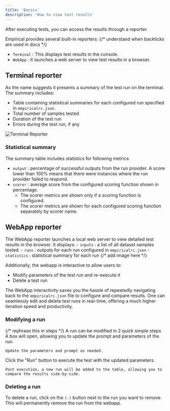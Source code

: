 ```yaml
---
title: 'Basics'
description: 'How to view test results'
---
```


After executing tests, you can access the results through a reporter.

Empirical provides several built-in reporters:
{/* understand when backticks are used in docs */}
- `Terminal` : This displays test results in the console.
- `WebApp` : It launches a web server to view test results in a browser.


## Terminal reporter
As the name suggests it presents a summary of the test run on the terminal.
The summary includes:
- Table containing statistical summaries for each configured run specified in `empiricalrc.json`.
- Total number of samples tested
- Duration of the test run
- Errors during the test run, if any

![Terminal Reporter](./images/terminal-reporter-summary.png)

### Statistical summary
The summary table includes statistics for following metrics:
- `output` : percentage of successful outputs from the run provider. A score lower than 100% means that there were instances where the run provider failed to respond.
- `scorer` : average score from the configured scoring function shown in percentage.
    - The scorer metrics are shown only if a scoring function is configured.
    - The scorer metrics are shown for each configured scoring function separately by scorer name.  


## WebApp reporter
The WebApp reporter launches a local web server to view detailed test results in the browser.
It displays:
    - `inputs` : a list of all dataset samples tested.
    - `runs` : outputs for each run configured in `empiricalrc.json`
    - `statistics` : statistical summary for each run
{/* add image here */}

Additionally, the webapp is interactive to allow users to:
- Modify parameters of the test run and re-execute it
- Delete a test run

The WebApp interactivity saves you the hassle of repeatedly navigating back to the `empiricalrc.json` file to configure and compare results. 
One can seamlessly edit and delete test runs in real-time, offering a much higher iteration speed and productivity.

### Modifying a run
{/* rephrase this in steps */}
A run can be modified in 2 quick simple steps
<Steps>
    <Step title='Click on the "Show config" button next to the run'>
    A box will open, allowing you to update the prompt and parameters of the run.

    Update the parameters and prompt as needed.
  </Step>
  <Step title='Hit "Run"'>
    Click the "Run" button to execute the test with the updated parameters.

    Post execution, a new run will be added to the table, allowing you to compare the results side-by-side.
  </Step>
</Steps>

### Deleting a run
To delete a run, click on the `(-)` button next to the run you want to remove. This will permanently remove the run from the webapp.